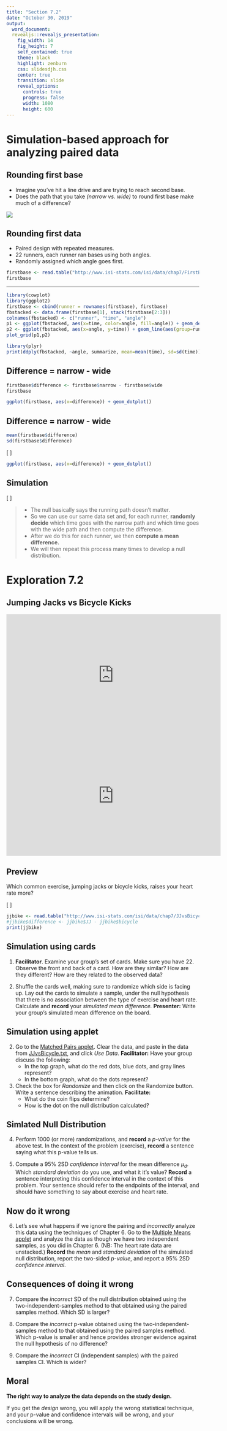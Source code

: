 ```yaml
---
title: "Section 7.2"
date: "October 30, 2019"
output: 
  word_document:
  revealjs::revealjs_presentation:
    fig_width: 14
    fig_height: 7
    self_contained: true
    theme: black
    highlight: zenburn
    css: slidesdjh.css
    center: true
    transition: slide
    reveal_options:
      controls: true
      progress: false
      width: 1080
      height: 600
---
```



# Simulation-based approach for analyzing paired data

## Rounding first base

<div class="column-left">
- Imagine you’ve hit a line drive and are trying to reach second base.
- Does the path that you take *(narrow vs. wide)* to round first base make much of a difference? 
</div>

<div class="column-right">
![](images/roundingfirst.png)
</div>

## Rounding first data


<div class="column-left">
- Paired design with repeated measures.
- 22 runners, each runner ran bases using both angles.
- Randomly assigned which angle goes first.
</div>


<div class="column-right">
```r
firstbase <- read.table("http://www.isi-stats.com/isi/data/chap7/FirstBase.txt", header = TRUE)
firstbase
```
</div>

----

```r
library(cowplot)
library(ggplot2)
firstbase <- cbind(runner = rownames(firstbase), firstbase)
fbstacked <- data.frame(firstbase[1], stack(firstbase[2:3]))
colnames(fbstacked) <- c("runner", "time", "angle")
p1 <- ggplot(fbstacked, aes(x=time, color=angle, fill=angle)) + geom_density(alpha=0.5)
p2 <- ggplot(fbstacked, aes(x=angle, y=time)) + geom_line(aes(group=runner, color=factor(runner))) + geom_point(aes(color=factor(runner)))
plot_grid(p1,p2)
```

```r
library(plyr)
print(ddply(fbstacked, ~angle, summarize, mean=mean(time), sd=sd(time)), row.names=FALSE)
```

## Difference = narrow - wide

<div class="column-left">
```r
firstbase$difference <- firstbase$narrow - firstbase$wide
firstbase
```
</div>


<div class="column-right">
```r
ggplot(firstbase, aes(x=difference)) + geom_dotplot()
```

</div>

## Difference = narrow - wide

<div class="column-left">
```r
mean(firstbase$difference)
sd(firstbase$difference)
```

\[
\begin{align}
\bar{x}_d &= 0.075 \\
s_d &\approx 0.0883
\end{align}
\]

</div>


<div class="column-right">
```r
ggplot(firstbase, aes(x=difference)) + geom_dotplot()
```

</div>

## Simulation

\[
\begin{align}
H_0: \mu_d &= 0 \\
H_a: \mu_d &\neq 0
\end{align}
\]

>- The null basically says the running path doesn’t matter.
>- So we can use our same data set and, for each runner, **randomly decide** which time goes with the narrow path and which time goes with the wide path and then compute the difference. 
>- After we do this for each runner, we then **compute a mean difference.** 
>- We will then repeat this process many times to develop a null distribution. 

## {data-background="http://math.westmont.edu/img/ch7anim.gif" data-background-size="contain"}

# Exploration 7.2

## Jumping Jacks vs Bicycle Kicks

<div class="column-left">
<iframe width="560" height="315" src="https://www.youtube-nocookie.com/embed/dmYwZH_BNd0?rel=0&amp;start=27" frameborder="0" allow="autoplay; encrypted-media" allowfullscreen></iframe>
</div>

<div class="column-right">
<iframe width="560" height="315" src="https://www.youtube-nocookie.com/embed/Fz2Jc2x883k?rel=0&amp;start=20" frameborder="0" allow="autoplay; encrypted-media" allowfullscreen></iframe>
</div>

## Preview


<div class="column-left">
Which common exercise, jumping jacks or bicycle kicks, raises your heart rate more?

\[
\begin{align}
H_0: \mu_d &= 0 \\
H_a: \mu_d &\neq 0 \\
\bar{x}_d &\approx 11.9545
\end{align}
\]
</div>

<div class="column-right">
```r
jjbike <- read.table("http://www.isi-stats.com/isi/data/chap7/JJvsBicycle.txt", header=TRUE)
#jjbike$difference <- jjbike$JJ - jjbike$bicycle
print(jjbike)
```
</div>

## Simulation using cards

1. **Facilitator**. Examine your group's set of cards. Make sure you have 22. Observe the front and back of a card. How are they similar? How are they different? How are they related to the observed data?

2. Shuffle the cards well, making sure to randomize which side is facing up. Lay out the cards to simulate a sample, under the null hypothesis that there is no association between the type of exercise and heart rate. Calculate and **record** your *simulated mean difference.* **Presenter:** Write your group's simulated mean difference on the board.


## Simulation using applet

2. Go to the [Matched Pairs applet](http://www.rossmanchance.com/applets/MatchedPairs/MatchedPairs.htm?hideExtras=1). Clear the data, and paste in the data from [JJvsBicycle.txt](http://www.math.hope.edu/isi/data/chap7/JJvsBicycle.txt), and click *Use Data*. **Facilitator:** Have your group discuss the following: 
    + In the top graph, what do the red dots, blue dots, and gray lines represent?
    + In the bottom graph, what do the dots represent? 

3. Check the box for *Randomize* and then click on the Randomize button. Write a sentence describing the animation. **Facilitate:**
    + What do the coin flips determine? 
    + How is the dot on the null distribution calculated?

## Simlated Null Distribution

4. Perform 1000 (or more) randomizations, and **record** a *p-value* for the above test. In the context of the problem (exercise), **record** a sentence saying what this p-value tells us. 

5. Compute a 95% 2SD *confidence interval* for the mean difference $\mu_d$. Which *standard deviation* do you use, and what it it's value? **Record** a sentence interpreting this confidence interval in the context of this problem. Your sentence should refer to the endpoints of the interval, and should have something to say about exercise and heart rate.

## Now do it wrong

6. Let's see what happens if we ignore the pairing and *incorrectly* analyze this data using the techniques of Chapter 6. 
Go to the [Multiple Means applet](http://www.rossmanchance.com/applets/AnovaShuffle.htm?hideExtras=2) and analyze the data as though we have two independent samples, as you did in Chapter 6. (NB: The heart rate data are unstacked.) **Record** the *mean* and *standard deviation* of the simulated null distribution, report the two-sided *p-value*, and report a 95% 2SD *confidence interval*. 

## Consequences of doing it wrong

7. Compare the *incorrect* SD of the null distribution obtained using the two-independent-samples method to that obtained using the paired samples method. Which SD is larger?

8. Compare the *incorrect* p-value obtained using the two-independent-samples method to that obtained using the paired samples method. Which p-value is smaller and hence provides stronger evidence against the null hypothesis of no difference?

9. Compare the *incorrect* CI (independent samples) with the paired samples CI. Which is wider?

## Moral

**The right way to analyze the data depends on the study design.** 

If you get the *design* wrong, you will apply the wrong statistical technique, and your p-value and confidence intervals will be wrong, and your conclusions will be wrong.


##  {data-background="http://math.westmont.edu/img/bkjj.jpg" data-background-size="contain"}
